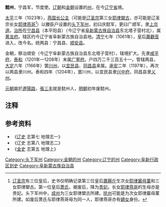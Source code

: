 '''懿州'''，宁昌军，节度使。[[辽朝|辽朝]]和[[金朝|金朝]]设置的[[州|州]]，在今[[辽宁省|辽宁省]]境。

[[太平_(辽朝)|太平]]三年（1023年），[[燕国长公主|燕国长公主]]（可能是[[辽圣宗|辽圣宗]]第三女[[耶律槊古|耶律槊古]]，亦可能是辽圣宗长女[[耶律燕哥_(辽圣宗)|耶律燕哥]]<ref>[[辽圣宗|辽圣宗]]有三位皇后，史书仅明确记录第三位皇后[[蕭耨斤|蕭耨斤]]生次女[[耶律巖母菫|耶律巖母菫]]和三女耶律槊古。第一位皇后[[蕭皇后_(遼聖宗)|萧氏]]，被废后，降为[[贵妃|贵妃]]。长女[[耶律燕哥_(辽圣宗)|耶律燕哥]]的生母亦是贵妃。头下军州中，[[成州_(辽朝)|成州]]为三女耶律槊古所建。[[抚州_(辽朝)|抚州]]可能是为次女耶律巖母菫所建。如废后萧氏与耶律燕哥母为同一人，耶律燕哥亦有[[嫡女|嫡女]]身份。</ref>）以媵臣户设置的[[头下军州|头下军州]]，初曰庆懿军，更曰广顺军，隶[[上京道|上京道]]。[[治所|治所]]在[[宁昌县|宁昌县]]（本平阳县）（今辽宁省[[阜新蒙古族自治县|阜新蒙古族自治县]]东北塔子营村北），属[[黄龙府|黄龙府]]。辖区约今辽宁省阜新蒙古族自治县地。[[清宁|清宁]]七年（1061年），皇后[[蕭觀音|蕭觀音]]进入，改今名。统两县：宁昌县、[[顺安县|顺安县]]。

金朝，移治顺安（今辽宁阜新蒙古族自治县东北塔子营村），辖境扩大。先隶[[咸平府|咸平府]]，[[泰和_(金朝)|泰和]]（1201年—1208年）末属[[广寧府|广寧府]]。户四万二千三百五十一。管辖两县，[[大定_(金朝)|大定]]六年（1166年）罢[[川州|川州]]，以[[宜民县|宜民县]]、[[同昌县|同昌县]]来属。[[承安_(金朝)|承安]]二年（1197年），再次以两县隶川州。泰和四年（1204年），罢川州，以宜民县隶[[兴中府|兴中府]]，同昌县隶[[义州|义州]]。

[[元朝|元朝]]屬於[[遼陽路|遼陽路]]，[[張三丰|張三丰]]就是懿州人，[[明朝|明朝]]初年废懿州。

== 注释 ==

<references/>

== 参考资料 ==
*《[[辽史|辽史]] 志第七 地理志一》
*《辽史 志第八 地理志二》
*《[[金史|金史]] 志第五 地理上》

{{辽朝行政区划|nocat}}
{{金朝行政区划|nocat}}
[[Category:头下军州|Category:头下军州]] 
[[Category:金朝的州|Category:金朝的州]]
[[Category:辽宁的州|Category:辽宁的州]]
[[Category:阜新行政区划史|Category:阜新行政区划史]]
[[Category:阜新蒙古族自治县|Category:阜新蒙古族自治县]]